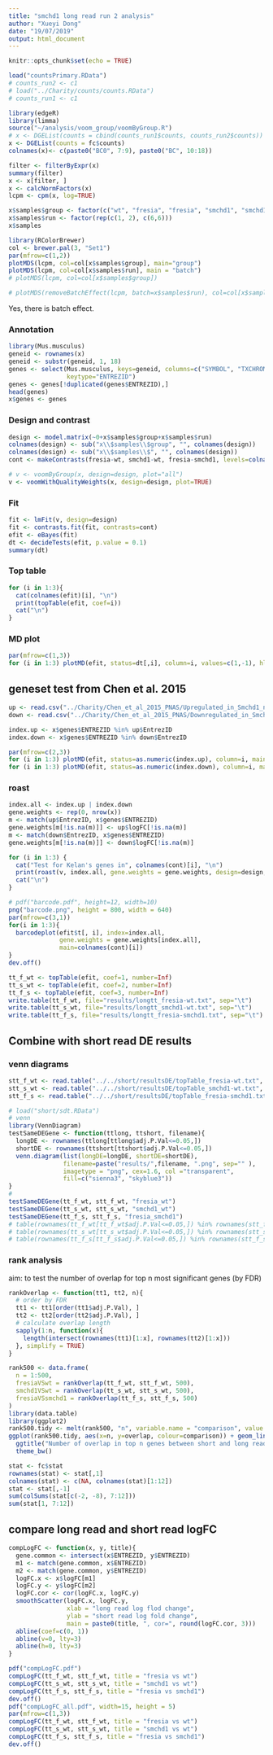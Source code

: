 ```yaml
---
title: "smchd1 long read run 2 analysis"
author: "Xueyi Dong"
date: "19/07/2019"
output: html_document
---
```


```r
knitr::opts_chunk$set(echo = TRUE)
```

```r
load("countsPrimary.RData")
# counts_run2 <- c1
# load("../Charity/counts/counts.RData")
# counts_run1 <- c1
```

```r
library(edgeR)
library(limma)
source("~/analysis/voom_group/voomByGroup.R")
# x <- DGEList(counts = cbind(counts_run1$counts, counts_run2$counts))
x <- DGEList(counts = fc$counts)
colnames(x)<- c(paste0("BC0", 7:9), paste0("BC", 10:18))

filter <- filterByExpr(x)
summary(filter)
x <- x[filter, ]
x <- calcNormFactors(x)
lcpm <- cpm(x, log=TRUE)

x$samples$group <- factor(c("wt", "fresia", "fresia", "smchd1", "smchd1", "wt", "wt", "fresia", "wt", "wt", "smchd1", "fresia"))
x$samples$run <- factor(rep(c(1, 2), c(6,6)))
x$samples

library(RColorBrewer)
col <- brewer.pal(3, "Set1")
par(mfrow=c(1,2))
plotMDS(lcpm, col=col[x$samples$group], main="group")
plotMDS(lcpm, col=col[x$samples$run], main = "batch")
# plotMDS(lcpm, col=col[x$samples$group])

# plotMDS(removeBatchEffect(lcpm, batch=x$samples$run), col=col[x$samples$group], main="group")
```
Yes, there is batch effect.

### Annotation

```r
library(Mus.musculus)
geneid <- rownames(x)
geneid <- substr(geneid, 1, 18)
genes <- select(Mus.musculus, keys=geneid, columns=c("SYMBOL", "TXCHROM","ENSEMBL"), 
                keytype="ENTREZID")
genes <- genes[!duplicated(genes$ENTREZID),]
head(genes)
x$genes <- genes
```

### Design and contrast

```r
design <- model.matrix(~0+x$samples$group+x$samples$run)
colnames(design) <- sub("x\\$samples\\$group", "", colnames(design))
colnames(design) <- sub("x\\$samples\\$", "", colnames(design))
cont <- makeContrasts(fresia-wt, smchd1-wt, fresia-smchd1, levels=colnames(design))
```

```r
# v <- voomByGroup(x, design=design, plot="all")
v <- voomWithQualityWeights(x, design=design, plot=TRUE)
```

### Fit

```r
fit <- lmFit(v, design=design)
fit <- contrasts.fit(fit, contrasts=cont)
efit <- eBayes(fit)
dt <- decideTests(efit, p.value = 0.1)
summary(dt)
```

### Top table

```r
for (i in 1:3){
  cat(colnames(efit)[i], "\n")
  print(topTable(efit, coef=i))
  cat("\n")
}
```

### MD plot

```r
par(mfrow=c(1,3))
for (i in 1:3) plotMD(efit, status=dt[,i], column=i, values=c(1,-1), hl.col=c("red", "blue"))
```

## geneset test from Chen et al. 2015
```r
up <- read.csv("../Charity/Chen_et_al_2015_PNAS/Upregulated_in_Smchd1_null.csv", skip=1)
down <- read.csv("../Charity/Chen_et_al_2015_PNAS/Downregulated_in_Smchd1_null.csv", skip=1)

index.up <- x$genes$ENTREZID %in% up$EntrezID
index.down <- x$genes$ENTREZID %in% down$EntrezID

par(mfrow=c(2,3))
for (i in 1:3) plotMD(efit, status=as.numeric(index.up), column=i, main=paste0("Up genes in\n", colnames(efit)[i]))
for (i in 1:3) plotMD(efit, status=as.numeric(index.down), column=i, main=paste0("Down genes in\n", colnames(efit)[i]))
```

### roast
```r
index.all <- index.up | index.down
gene.weights <- rep(0, nrow(x))
m <- match(up$EntrezID, x$genes$ENTREZID)
gene.weights[m[!is.na(m)]] <- up$logFC[!is.na(m)]
m <- match(down$EntrezID, x$genes$ENTREZID)
gene.weights[m[!is.na(m)]] <- down$logFC[!is.na(m)]

for (i in 1:3) {
  cat("Test for Kelan's genes in", colnames(cont)[i], "\n")
  print(roast(v, index.all, gene.weights = gene.weights, design=design, contrast=cont[,i]))
  cat("\n")
}

# pdf("barcode.pdf", height=12, width=10)
png("barcode.png", height = 800, width = 640)
par(mfrow=c(3,1))
for(i in 1:3){
  barcodeplot(efit$t[, i], index=index.all,
              gene.weights = gene.weights[index.all],
              main=colnames(cont)[i])
}
dev.off()
```

```r
tt_f_wt <- topTable(efit, coef=1, number=Inf)
tt_s_wt <- topTable(efit, coef=2, number=Inf)
tt_f_s <- topTable(efit, coef=3, number=Inf)
write.table(tt_f_wt, file="results/longtt_fresia-wt.txt", sep="\t")
write.table(tt_s_wt, file="results/longtt_smchd1-wt.txt", sep="\t")
write.table(tt_f_s, file="results/longtt_fresia-smchd1.txt", sep="\t")
```

## Combine with short read DE results

### venn diagrams

```r
stt_f_wt <- read.table("../../short/resultsDE/topTable_fresia-wt.txt", sep="\t")
stt_s_wt <- read.table("../../short/resultsDE/topTable_smchd1-wt.txt", sep="\t")
stt_f_s <- read.table("../../short/resultsDE/topTable_fresia-smchd1.txt", sep="\t")
```

```r
# load("short/sdt.RData")
# venn
library(VennDiagram)
testSameDEGene <- function(ttlong, ttshort, filename){
  longDE <- rownames(ttlong[ttlong$adj.P.Val<=0.05,])
  shortDE <- rownames(ttshort[ttshort$adj.P.Val<=0.05,])
  venn.diagram(list(longDE=longDE, shortDE=shortDE), 
               filename=paste("results/",filename, ".png", sep="" ), 
               imagetype = "png", cex=1.6, col ="transparent",
               fill=c("sienna3", "skyblue3"))
}
# 
testSameDEGene(tt_f_wt, stt_f_wt, "fresia_wt")
testSameDEGene(tt_s_wt, stt_s_wt, "smchd1_wt")
testSameDEGene(tt_f_s, stt_f_s, "fresia_smchd1")
# table(rownames(tt_f_wt[tt_f_wt$adj.P.Val<=0.05,]) %in% rownames(stt_f_wt[stt_f_wt$adj.P.Val<=0.05,]))
# table(rownames(tt_s_wt[tt_s_wt$adj.P.Val<=0.05,]) %in% rownames(stt_s_wt[stt_s_wt$adj.P.Val<=0.05,]))
# table(rownames(tt_f_s[tt_f_s$adj.P.Val<=0.05,]) %in% rownames(stt_f_s[stt_f_s$adj.P.Val<=0.05,]))
```

### rank analysis

aim: to test the number of overlap for top n most significant genes (by FDR)

```r
rankOverlap <- function(tt1, tt2, n){
  # order by FDR
  tt1 <- tt1[order(tt1$adj.P.Val), ]
  tt2 <- tt2[order(tt2$adj.P.Val), ]
  # calculate overlap length
  sapply(1:n, function(x){
    length(intersect(rownames(tt1)[1:x], rownames(tt2)[1:x]))
  }, simplify = TRUE)
}

rank500 <- data.frame(
  n = 1:500,
  fresiaVSwt = rankOverlap(tt_f_wt, stt_f_wt, 500),
  smchd1VSwt = rankOverlap(tt_s_wt, stt_s_wt, 500),
  fresiaVSsmchd1 = rankOverlap(tt_f_s, stt_f_s, 500)
)
library(data.table)
library(ggplot2)
rank500.tidy <- melt(rank500, "n", variable.name = "comparison", value.name = "overlap")
ggplot(rank500.tidy, aes(x=n, y=overlap, colour=comparison)) + geom_line() + 
  ggtitle("Number of overlap in top n genes between short and long read") +
  theme_bw()
```



```r
stat <- fc$stat
rownames(stat) <- stat[,1]
colnames(stat) <- c(NA, colnames(stat)[1:12])
stat <- stat[,-1]
sum(colSums(stat[c(-2, -8), 7:12]))
sum(stat[1, 7:12])
```

## compare long read and short read logFC

```r
compLogFC <- function(x, y, title){
  gene.common <- intersect(x$ENTREZID, y$ENTREZID)
  m1 <- match(gene.common, x$ENTREZID)
  m2 <- match(gene.common, y$ENTREZID)
  logFC.x <- x$logFC[m1]
  logFC.y <- y$logFC[m2]
  logFC.cor <- cor(logFC.x, logFC.y)
  smoothScatter(logFC.x, logFC.y,
                xlab = "long read log flod change",
                ylab = "short read log fold change",
                main = paste0(title, ", cor=", round(logFC.cor, 3)))
  abline(coef=c(0, 1))
  abline(v=0, lty=3)
  abline(h=0, lty=3)
}

pdf("compLogFC.pdf")
compLogFC(tt_f_wt, stt_f_wt, title = "fresia vs wt")
compLogFC(tt_s_wt, stt_s_wt, title = "smchd1 vs wt")
compLogFC(tt_f_s, stt_f_s, title = "fresia vs smchd1")
dev.off()
pdf("compLogFC_all.pdf", width=15, height = 5)
par(mfrow=c(1,3))
compLogFC(tt_f_wt, stt_f_wt, title = "fresia vs wt")
compLogFC(tt_s_wt, stt_s_wt, title = "smchd1 vs wt")
compLogFC(tt_f_s, stt_f_s, title = "fresia vs smchd1")
dev.off()
```

